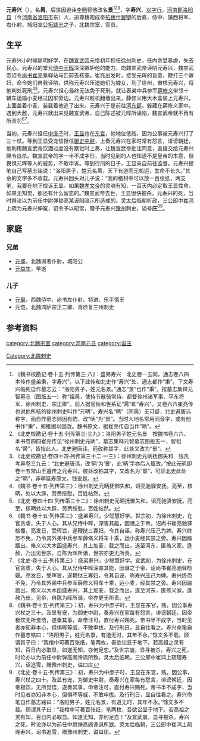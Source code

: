 '''元寿兴'''（{{bd|？||？| |catIdx=y}}），名'''昺'''，后世因避讳[[李昞_(北周)|李昞]]将他改名'''景'''<ref>《魏书校勘记·卷十五·列传第三·八》：盛弟寿兴　北史卷一五同，通志卷八四本传作盛弟秉，字寿兴”。以下此传和北史作“寿兴”处，通志都作“秉”。下文寿兴临死自作墓志云：“洛阳男子，姓元名景。”通志“景”也作“秉”。按墓志集释元智墓志（图版五一）称“祖昺，使持节散骑常侍、都督徐州诸军事、平东将军、徐州刺史、宗正卿”。前人据官衔和世系证“昺”即“寿兴”。又卷六六崔亮传也说他所核的徐州刺史叫作“元昞”。寿兴名“昞”（同昺）无可疑，北史避唐讳称字，而自作墓志则因有韵，改“昞”为“景”。当时人地名常用同音字，或有他书作“秉”，郑椎据以回改。魏书原文，据崔亮传自当作“昞”。</ref><ref>《北史校勘记·卷十五·列传第三·三九》：洛阳男子姓元名景　按魏书卷六六、本书卷四四崔亮传见“徐州刺史元昞”，墓志集释元智墓志图版五一，智祖名“昺”，皆指此人。北史避唐讳，前改称其字，此处又改为“景”。</ref><ref>《北史校勘记·卷四十四·列传第三十二·一三》：徐州刺史元昞抚御失和　钱氏考异卷三九云：“北史避唐讳，改‘昞’为‘景’，此‘昞’字亦后人辄改。”按此元昞即卷十五常山王遵传之元寿兴。彼处改称其字，又改名为“景”，可証北史此处之“昞”，非李延寿原文。钱说是。</ref>，字'''寿兴'''，[[以字行|以字行]]，[[河南郡|河南郡]][[洛阳县|洛阳县]]（今[[河南省|河南省]][[洛阳市|洛阳市]]东）人，追尊魏昭成帝[[拓跋什翼犍|拓跋什翼犍]]的后裔，侍中、镇西将军、右仆射、城阳宣公[[拓跋忠|拓跋忠]]之子，北魏宗室、官员。

==生平==
元寿兴小时候聪明好学，在[[魏宣武帝|魏宣武帝]]元恪初年担任[[徐州_(三国至明朝)|徐州]]刺史，任内贪婪暴虐，失去民心。元寿兴的堂兄[[侍中|侍中]][[元晖|元晖]]深深嫉妒他的能力，向魏宣武帝诬陷元寿兴，魏宣武帝诏令[[尚书_(官职)|尚书]][[崔亮_(北魏)|崔亮]]乘驿站马匹前去核查。崔亮出发时，接受元晖的旨意，鞭打三个寡妇，命令她们自我诬陷，供称元寿兴压迫她们为婢女，到了徐州，审核元寿兴，将他判处死刑<ref>《魏书·卷十五·列传第三》：徐州刺史元昞抚御失和，诏亮驰驿安抚。亮至，核昞，处以大辟，劳赉绥慰，百姓帖然。</ref><ref>《北史·卷四十四·列传第三十二》：徐州刺史元昞抚御失和，诏亮驰驿安抚。亮至，核昞处以大辟，劳赉绥慰，百姓帖然。</ref>。元寿兴担心最终无法免于死刑，就让表弟中兵参军[[薛修义|薛修义]]带领十辆车运输小麦经过囚牢旁边。元寿兴趁机翻墙出来，薛修义用大木盒装上元寿兴，上面盖着小麦，装载着他逃了出来。元寿兴于是前往[[河东郡_(中国)|河东郡]]，躲藏在薛修义家中。遇到大赦，元寿兴就出来见魏宣武帝，自己陈述被元晖所诬陷，魏宣武帝就不再有所责罚<ref>《魏书·卷十五·列传第三》：盛弟寿兴，少聪慧好学。世宗初，为徐州刺史，在官贪虐，失于人心。其从兄侍中晖，深害其能，因谮之于帝，诏尚书崔亮驰驿检覆。亮发日，受晖旨，遂鞭挞三寡妇，令其自诬，称寿兴压己为婢。寿兴终恐不免，乃令其外弟中兵参军薛脩义将车十乘，运小麦经其禁之旁。寿兴因踰牆出。脩义以大木函盛寿兴，其上加麦，载之而出。遂至河东，匿脩义家。逢赦，乃出见世宗，自陈为晖所谮，世宗亦更无所责。</ref><ref>《北史·卷十五·列传第三》：盛弟寿兴，少聪慧好学。宣武初，为徐州刺史，在官贪虐，失于人心。其从兄侍中晖深害其能，因谮之于帝，诏尚书崔亮驰驿检覈。亮发日，受晖旨，遂鞭挞三寡妇，令其自诬，称寿兴压己为婢。寿兴终恐不免，乃令其外弟中兵参军薛修义将车十乘，运小麦，经其禁之旁。寿兴因踰牆出，修义以大木函盛寿兴，其上加麦，载之而出，遂至河东，匿修义家。逢赦乃出，见帝，自陈为晖所谮，帝亦更无所责。</ref>。

当初，元寿兴担任[[中庶子|中庶子]]时，[[王显_(北魏)|王显]]也在[[东宫|东宫]]，他地位低贱，因为公事被元寿兴打了三十杖。等到王显受宠信担任[[御史中尉|御史中尉]]，上奏元寿兴在家时常有怨言，诽谤朝廷，他利用魏宣武帝饮酒过度没有察觉时上奏，让魏宣武帝批注同意，直接交给元寿兴赐令自杀。魏宣武帝的字一半不成字形，当时见到的人也知道不是皇帝的本意，但畏惧元晖等人的威势，不敢申诉。等到行刑的日子，王显亲自前往监督。元寿兴提笔自己写墓志铭说：“洛阳男子，姓元名昺，天下有道而无机运，生命不长久。”其余的文字多不收载。元寿兴回头对儿子说：“我的棺材中可以放一百张纸，两支笔，我要在地下控诉王显。如果[[魏孝文帝|魏孝文帝]]的灵魂有知，一百天内必定取王显性命，如果无知觉，那还有什么留恋的。”魏宣武帝去世，王显很快被杀。元寿兴的死，当时舆论以为前任中尉弹劾高某诬陷暗示所造成的。[[灵太后|灵太后]]临朝听政，三公郎中[[崔鸿|崔鸿]]上疏为元寿兴伸冤，诏令予以昭雪，赠予元寿兴[[豫州|豫州]]刺史，谥号'''庄'''<ref>《魏书·卷十五·列传第三》：初，寿兴为中庶子时，王显在东官，贱，因公事寿兴杖之三十。及显有宠，为御史中尉，奏寿兴在家每有怨言，诽谤朝廷。因帝极饮无所觉悟，遂奏其事，命帝注可，直付寿兴赐死。帝书半不成字，当时见者亦知非本心，但惧晖等威，不敢申拔。及行刑日，显自往看之。寿兴命笔自作墓志铭曰：“洛阳男子，姓元名景，有道无时，其年不永。”馀文多不载。顾谓其子曰：“我棺中可著百张纸，笔两枚，吾欲讼显于地下。若高祖之灵有知，百日内必取显，如遂无知，亦何足恋。”及世宗崩，显寻被杀。寿兴之死，时论亦以为前任中尉弹高阙谗讽所致。灵太后临朝，三公郎中崔鸿上疏理寿兴，诏追雪，赠豫州刺史，谥曰庄</ref><ref>《北史·卷十五·列传第三》：初，寿兴为中庶子时，王显在东宫，贱，因公事，寿兴杖之四十。及显有宠，为御史中尉，奏寿兴在家每有怨言，诽谤朝廷，因帝极饮，无所觉悟，遂奏其事，命帝注可，直付寿兴赐死。帝书半不成字，当时见者亦知非本心，但惧晖等威，不敢申拔。及行刑日，显自往看之。寿兴命笔自作墓志铭曰：“洛阳男子，姓元名景，有道无时，其年不永。”馀文多不载。顾谓其子曰：“我棺中可著百张纸，笔两枚，吾欲讼显于地下。若高祖之灵有知，百日内必取显。如遂无知，亦何足恋！”及宣武崩，显寻被杀。寿兴之死，时论亦以为前任中尉弹高阙谗讽所致。灵太后临朝，三公郎中崔鸿上疏理寿兴，诏书追雪，赠豫州刺史，谥曰庄。</ref>。

==家庭==
===兄弟===
*[[元盛|元盛]]，北魏谒者仆射，城阳公
*[[元益生|元益生]]，早逝

===儿子===
*[[元最|元最]]，西魏侍中、尚书左仆射、特进、乐平慎王
*元恺，北魏鸿胪宗正二卿、青徐复三州刺史

==参考资料==
{{reflist}}

[[category:北魏宗室|category:北魏宗室]]
[[category:河南元氏|category:河南元氏]]
[[category:谥庄|category:谥庄]]
[[Category:北魏刺史|Category:北魏刺史]]